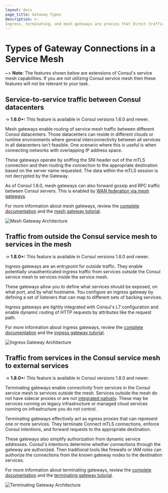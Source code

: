 ```yaml
---
layout: docs
page_title: Gateway Types
description: >-
Ingress, terminating, and mesh gateways are proxies that direct traffic into, out of, and inside of Consul's service mesh. Learn how these gateways enable different kinds of service-to-service communication.
---
```


# Types of Gateway Connections in a Service Mesh

~> **Note**: The features shown below are extensions of Consul's service mesh capabilities. If you are not utilizing
Consul service mesh then these features will not be relevant to your task.

## Service-to-service traffic between Consul datacenters

-> **1.6.0+:** This feature is available in Consul versions 1.6.0 and newer.

Mesh gateways enable routing of service mesh traffic between different Consul datacenters. Those datacenters can reside
in different clouds or runtime environments where general interconnectivity between all services in all datacenters
isn't feasible. One scenario where this is useful is when connecting networks with overlapping IP address space.

These gateways operate by sniffing the SNI header out of the mTLS connection and then routing the connection to the
appropriate destination based on the server name requested. The data within the mTLS session is not decrypted by
the Gateway.

As of Consul 1.8.0, mesh gateways can also forward gossip and RPC traffic between Consul servers.
This is enabled by [WAN federation via mesh gateways](/docs/connect/gateways/mesh-gateway/wan-federation-via-mesh-gateways).

For more information about mesh gateways, review the [complete documentation](/docs/connect/gateways/mesh-gateway/service-to-service-traffic-datacenters)
and the [mesh gateway tutorial](https://learn.hashicorp.com/tutorials/consul/service-mesh-gateways).

![Mesh Gateway Architecture](/img/mesh-gateways.png)

## Traffic from outside the Consul service mesh to services in the mesh

-> **1.8.0+:** This feature is available in Consul versions 1.8.0 and newer.

Ingress gateways are an entrypoint for outside traffic. They enable potentially unauthenticated ingress traffic from
services outside the Consul service mesh to services inside the service mesh.

These gateways allow you to define what services should be exposed, on what port, and by what hostname. You configure
an ingress gateway by defining a set of listeners that can map to different sets of backing services.

Ingress gateways are tightly integrated with Consul's L7 configuration and enable dynamic routing of HTTP requests by
attributes like the request path.

For more information about ingress gateways, review the [complete documentation](/docs/connect/gateways/ingress-gateway)
and the [ingress gateway tutorial](https://learn.hashicorp.com/tutorials/consul/service-mesh-gateways).

![Ingress Gateway Architecture](/img/ingress-gateways.png)

## Traffic from services in the Consul service mesh to external services

-> **1.8.0+:** This feature is available in Consul versions 1.8.0 and newer.

Terminating gateways enable connectivity from services in the Consul service mesh to services outside the mesh.
Services outside the mesh do not have sidecar proxies or are not [integrated natively](/docs/connect/native).
These may be services running on legacy infrastructure or managed cloud services running on
infrastructure you do not control.

Terminating gateways effectively act as egress proxies that can represent one or more services. They terminate Connect
mTLS connections, enforce Consul intentions, and forward requests to the appropriate destination.

These gateways also simplify authorization from dynamic service addresses. Consul's intentions determine whether
connections through the gateway are authorized. Then traditional tools like firewalls or IAM roles can authorize the
connections from the known gateway nodes to the destination services.

For more information about terminating gateways, review the [complete documentation](/docs/connect/gateways/terminating-gateway)
and the [terminating gateway tutorial](https://learn.hashicorp.com/tutorials/consul/teminating-gateways-connect-external-services).

![Terminating Gateway Architecture](/img/terminating-gateways.png)
